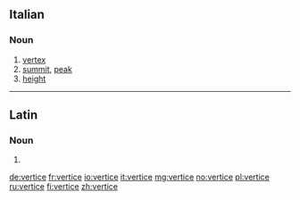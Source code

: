 ==Italian==

===Noun===
{{it-noun|vertic|m|e|i}}

# [[vertex]]
# [[summit]], [[peak]]
# [[height]]

----

==Latin==

===Noun===
{{la-noun-form|vertice}}

# {{inflection of|vertex|vertex|abl|s|lang=la}}

[[de:vertice]]
[[fr:vertice]]
[[io:vertice]]
[[it:vertice]]
[[mg:vertice]]
[[no:vertice]]
[[pl:vertice]]
[[ru:vertice]]
[[fi:vertice]]
[[zh:vertice]]